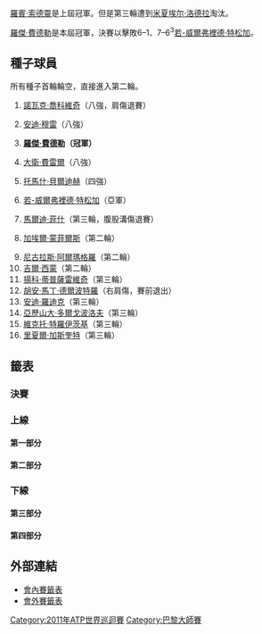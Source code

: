 {{TennisEvents2|2011|巴黎大師賽|
| champ = {{flagicon|SUI}} [[羅傑·費德勒|羅傑·費德勒]]
| runner =  {{Flagicon|FRA}} [[若-威爾弗裡德·特松加|若-威爾弗裡德·特松加]]
| score  = 6–1、7–6<sup>3</sup>
}}

{{main|2011年巴黎大師賽}}

[[羅賓·索德靈|羅賓·索德靈]]是上屆冠軍。但是第三輪遭到[[米夏埃尔·洛德拉|米夏埃尔·洛德拉]]淘汰。

[[羅傑·費德勒|羅傑·費德勒]]是本屆冠軍，決賽以擊敗6–1、7–6<sup>3</sup>[[若-威爾弗裡德·特松加|若-威爾弗裡德·特松加]]。

== 種子球員 ==
所有種子首輪輪空，直接進入第二輪。
{{col-begin}}
{{col-2}}
#{{flagicon|SRB}} [[諾瓦克·喬科維奇|諾瓦克·喬科維奇]]（八強，肩傷退賽）
#{{flagicon|GBR}} [[安迪·穆雷|安迪·穆雷]]（八強）
#{{flagicon|SUI}} '''[[羅傑·費德勒|羅傑·費德勒]]（冠軍）'''
#{{flagicon|ESP}} [[大衛·費雷爾|大衛·費雷爾]]（八強）
#{{flagicon|CZE}} [[托馬什·貝爾迪赫|托馬什·貝爾迪赫]]（四強）
#{{flagicon|FRA}} [[若-威爾弗裡德·特松加|若-威爾弗裡德·特松加]]（亞軍）
#{{flagicon|USA}} [[馬爾迪·菲什|馬爾迪·菲什]]（第三輪，腹股溝傷退賽）
#{{flagicon|FRA}} [[加埃爾·蒙菲爾斯|加埃爾·蒙菲爾斯]]（第二輪）
{{col-2}}
<ol start="9">
<li> {{flagicon|ESP}} [[尼古拉斯·阿爾瑪格羅|尼古拉斯·阿爾瑪格羅]]（第二輪）
<li> {{flagicon|FRA}} [[吉爾·西蒙|吉爾·西蒙]]（第二輪）
<li> {{flagicon|SRB}} [[揚科·蒂普薩雷維奇|揚科·蒂普薩雷維奇]]（第三輪）
<li> {{flagicon|ARG}} [[胡安·馬丁·德爾波特羅|胡安·馬丁·德爾波特羅]]（右肩傷，賽前退出）
<li> {{flagicon|USA}} [[安迪·羅迪克|安迪·羅迪克]]（第三輪）
<li> {{flagicon|UKR}} [[亞歷山大·多爾戈波洛夫|亞歷山大·多爾戈波洛夫]]（第三輪）
<li> {{flagicon|SRB}} [[維克托·特羅伊茨基|維克托·特羅伊茨基]]（第三輪）
<li> {{flagicon|FRA}} [[里夏爾·加斯奎特|里夏爾·加斯奎特]]（第三輪）
</ol>
{{col-end}}

== 籤表 ==
{{Draw key}}

=== 決賽 ===
{{8TeamBracket-Tennis3
| RD1=八強
| RD2=四強
| RD3=決賽

| team-width=175

| RD1-seed1=1
| RD1-team1={{flagicon|SRB}} [[諾瓦克·喬科維奇|諾瓦克·喬科維奇]]
| RD1-score1-1= 
| RD1-score1-2= 
| RD1-score1-3= 
| RD1-seed2=6
| RD1-team2='''{{flagicon|FRA}} [[若-威爾弗裡德·特松加|若-威爾弗裡德·特松加]]
| RD1-score2-1=<sup>w/o</sup>
| RD1-score2-2= 
| RD1-score2-3= 

| RD1-seed3=4
| RD1-team3={{flagicon|ESP}} [[大衛·費雷爾|大衛·費雷爾]]
| RD1-score3-1=3
| RD1-score3-2='''6
| RD1-score3-3=3
| RD1-seed4= 
| RD1-team4='''{{flagicon|USA}} [[約翰·伊斯內爾|約翰·伊斯內爾]]
| RD1-score4-1='''6
| RD1-score4-2=3
| RD1-score4-3='''6

| RD1-seed5= 
| RD1-team5={{flagicon|ARG}} [[胡安·摩納哥|胡安·摩納哥]]
| RD1-score5-1=3
| RD1-score5-2=5
| RD1-score5-3= 
| RD1-seed6=3
| RD1-team6='''{{flagicon|SUI}} [[羅傑·費德勒|羅傑·費德勒]]
| RD1-score6-1='''6
| RD1-score6-2='''7
| RD1-score6-3= 

| RD1-seed7=5
| RD1-team7='''{{flagicon|CZE}} [[托馬什·貝爾迪赫|托馬什·貝爾迪赫]]
| RD1-score7-1=4
| RD1-score7-2='''7<sup>7</sup>
| RD1-score7-3='''6
| RD1-seed8=2
| RD1-team8={{flagicon|GBR}} [[安迪·穆雷|安迪·穆雷]]
| RD1-score8-1='''6
| RD1-score8-2=6<sup>5</sup>
| RD1-score8-3=4

| RD2-seed1=6
| RD2-team1='''{{flagicon|FRA}} [[若-威爾弗裡德·特松加|若-威爾弗裡德·特松加]]
| RD2-score1-1=3
| RD2-score1-2='''7<sup>7</sup>
| RD2-score1-3='''7<sup>7</sup>
| RD2-seed2= 
| RD2-team2={{flagicon|USA}} [[約翰·伊斯內爾|約翰·伊斯內爾]]
| RD2-score2-1='''6
| RD2-score2-2=6<sup>1</sup>
| RD2-score2-3=6<sup>3</sup>

| RD2-seed3=3
| RD2-team3='''{{flagicon|SUI}} [[羅傑·費德勒|羅傑·費德勒]]
| RD2-score3-1='''6
| RD2-score3-2='''6
| RD2-score3-3= 
| RD2-seed4=5
| RD2-team4={{flagicon|CZE}} [[托馬什·貝爾迪赫|托馬什·貝爾迪赫]]
| RD2-score4-1=4
| RD2-score4-2=3
| RD2-score4-3= 

| RD3-seed1=6
| RD3-team1={{flagicon|FRA}} [[若-威爾弗裡德·特松加|若-威爾弗裡德·特松加]]
| RD3-score1-1=1
| RD3-score1-2=6<sup>3</sup>
| RD3-score1-3= 
| RD3-seed2=3
| RD3-team2='''{{flagicon|SUI}} [[羅傑·費德勒|羅傑·費德勒]]
| RD3-score2-1='''6
| RD3-score2-2='''7<sup>7</sup>
| RD3-score2-3= 
}}

=== 上線 ===
==== 第一部分 ====
{{16TeamBracket-Compact-Tennis3-Byes 
| RD1=第一輪
| RD2=第二輪
| RD3=第三輪
| RD4=八強

| RD1-seed03= 
| RD1-team03={{flagicon|ITA}} [[法比奧·福尼尼|福尼尼]]
| RD1-score03-1='''6
| RD1-score03-2=1
| RD1-score03-3=3
| RD1-seed04= 
| RD1-team04='''{{flagicon|CRO}} [[伊萬·多迪格|多迪格]]
| RD1-score04-1=4
| RD1-score04-2='''6
| RD1-score04-3='''6

| RD1-seed05=SE
| RD1-team05={{flagicon|JPN}} [[錦織圭|錦織]]
| RD1-score05-1=4
| RD1-score05-2=4
| RD1-score05-3= 
| RD1-seed06=Q
| RD1-team06='''{{flagicon|UKR}} [[謝爾蓋·斯坦高夫斯基|斯坦高夫斯基]]
| RD1-score06-1='''6
| RD1-score06-2='''6
| RD1-score06-3= 

| RD1-seed11=Q
| RD1-team11='''{{flagicon|ITA}} [[安德烈亞斯·塞皮|塞皮]]
| RD1-score11-1='''7<sup>7</sup>
| RD1-score11-2='''7
| RD1-score11-3= 
| RD1-seed12= 
| RD1-team12={{flagicon|RUS}} [[尼古萊·達維登科|達維登科]]
| RD1-score12-1=6<sup>2</sup>
| RD1-score12-2=5
| RD1-score12-3= 

| RD1-seed13= 
| RD1-team13={{flagicon|ESP}} '''[[吉列爾莫·加西亞·洛佩斯|加西亞·洛佩斯]]
| RD1-score13-1='''6
| RD1-score13-2=1
| RD1-score13-3='''6
| RD1-seed14=Q
| RD1-team14={{flagicon|COL}} [[聖地亞哥·基拉爾多|基拉爾多]]
| RD1-score14-1=4
| RD1-score14-2='''6
| RD1-score14-3=4

| RD2-seed01=1
| RD2-team01='''{{flagicon|SRB}} [[諾瓦克·喬科維奇|喬科維奇]]
| RD2-score01-1='''6
| RD2-score01-2='''6
| RD2-score01-3= 
| RD2-seed02= 
| RD2-team02={{flagicon|CRO}} [[伊萬·多迪格|多迪格]]
| RD2-score02-1=4
| RD2-score02-2=3
| RD2-score02-3= 

| RD2-seed03=Q
| RD2-team03={{flagicon|UKR}} [[謝爾蓋·斯坦高夫斯基|斯坦高夫斯基]]
| RD2-score03-1=4
| RD2-score03-2=4
| RD2-score03-3= 
| RD2-seed04=15
| RD2-team04='''{{flagicon|SRB}} [[維克托·特羅伊茨基|特羅伊茨基]]
| RD2-score04-1='''6
| RD2-score04-2='''6
| RD2-score04-3= 

| RD2-seed05=9
| RD2-team05={{flagicon|ESP}} [[尼古拉斯·阿爾瑪格羅|阿爾瑪格羅]]
| RD2-score05-1=3
| RD2-score05-2=5
| RD2-score05-3= 
| RD2-seed06=Q
| RD2-team06='''{{flagicon|ITA}} [[安德烈亞斯·塞皮|塞皮]]
| RD2-score06-1='''6
| RD2-score06-2='''7
| RD2-score06-3= 

| RD2-seed07= 
| RD2-team07={{flagicon|ESP}} [[吉列爾莫·加西亞·洛佩斯|加西亞·洛佩斯]]
| RD2-score07-1=3
| RD2-score07-2=4
| RD2-score07-3= 
| RD2-seed08=6
| RD2-team08='''{{flagicon|FRA}} [[若-威爾弗裡德·特松加|特松加]]
| RD2-score08-1='''6
| RD2-score08-2='''6
| RD2-score08-3= 

| RD3-seed01=1
| RD3-team01='''{{flagicon|SRB}} [[諾瓦克·喬科維奇|喬科維奇]]
| RD3-score01-1=4
| RD3-score01-2='''6
| RD3-score01-3='''6
| RD3-seed02=15
| RD3-team02={{flagicon|SRB}} [[維克托·特羅伊茨基|特羅伊茨基]]
| RD3-score02-1='''6
| RD3-score02-2=3
| RD3-score02-3=1

| RD3-seed03=Q
| RD3-team03={{flagicon|ITA}} [[安德烈亞斯·塞皮|塞皮]]
| RD3-score03-1=3
| RD3-score03-2=4
| RD3-score03-3= 
| RD3-seed04=6
| RD3-team04='''{{flagicon|FRA}} [[若-威爾弗裡德·特松加|特松加]]
| RD3-score04-1='''6
| RD3-score04-2='''6
| RD3-score04-3= 

| RD4-seed01=1
| RD4-team01={{flagicon|SRB}} [[諾瓦克·喬科維奇|喬科維奇]]
| RD4-score01-1= 
| RD4-score01-2= 
| RD4-score01-3= 
| RD4-seed02=6
| RD4-team02='''{{flagicon|FRA}} [[若-威爾弗裡德·特松加|特松加]]
| RD4-score02-1=<sup>w/o</sup>
| RD4-score02-2= 
| RD4-score02-3= 
}}

==== 第二部分 ====
{{16TeamBracket-Compact-Tennis3-Byes 
| RD1=第一輪
| RD2=第二輪
| RD3=第三輪
| RD4=八強

| RD1-seed03= 
| RD1-team03={{flagicon|ESP}} [[胡安·卡洛斯·費雷羅|費雷羅]]
| RD1-score03-1=2
| RD1-score03-2=3
| RD1-score03-3= 
| RD1-seed04=Q
| RD1-team04={{flagicon|FRA}} '''[[尼古拉·馬俞|馬俞]]
| RD1-score04-1='''6
| RD1-score04-2='''6
| RD1-score04-3= 

| RD1-seed05= 
| RD1-team05={{flagicon|RUS}} [[米哈伊爾·尤日尼|尤日尼]]
| RD1-score05-1=4
| RD1-score05-2=2
| RD1-score05-3= 
| RD1-seed06=Q
| RD1-team06={{flagicon|GER}} '''[[菲利普·科爾施賴伯|科爾施賴伯]]
| RD1-score06-1='''6
| RD1-score06-2='''6
| RD1-score06-3= 

| RD1-seed11= 
| RD1-team11={{flagicon|SUI}} [[斯坦尼斯拉斯·瓦夫林卡|瓦夫林卡]]
| RD1-score11-1='''7<sup>7</sup>
| RD1-score11-2=5
| RD1-score11-3=6<sup>5</sup>
| RD1-seed12= 
| RD1-team12={{flagicon|USA}} '''[[約翰·伊斯內爾|伊斯內爾]]
| RD1-score12-1=6<sup>3</sup>
| RD1-score12-2='''7
| RD1-score12-3='''7<sup>7</sup>

| RD1-seed13= 
| RD1-team13={{flagicon|FRA}} [[米卡埃爾·洛德拉|洛德拉]]
| RD1-score13-1=6<sup>7</sup>
| RD1-score13-2=3
| RD1-score13-3= 
| RD1-seed14= 
| RD1-team14='''{{flagicon|ESP}} [[費利西亞諾·洛佩斯|洛佩斯]]
| RD1-score14-1='''7<sup>9</sup>
| RD1-score14-2='''6
| RD1-score14-3= 

| RD2-seed01=4
| RD2-team01={{flagicon|ESP}} '''[[大衛·費雷爾|費雷爾]]
| RD2-score01-1='''6
| RD2-score01-2='''6
| RD2-score01-3= 
| RD2-seed02=Q
| RD2-team02={{flagicon|FRA}} [[尼古拉·馬俞|馬俞]]
| RD2-score02-1=4
| RD2-score02-2=4
| RD2-score02-3= 

| RD2-seed03=Q
| RD2-team03={{flagicon|GER}} [[菲利普·科爾施賴伯|科爾施賴伯]]
| RD2-score03-1=3
| RD2-score03-2=6<sup>6</sup>
| RD2-score03-3= 
| RD2-seed04=14
| RD2-team04='''{{flagicon|UKR}} [[亞歷山大·多爾戈波洛夫|多爾戈波洛夫]]
| RD2-score04-1='''6
| RD2-score04-2='''7<sup>8</sup>
| RD2-score04-3= 

| RD2-seed05=LL
| RD2-team05={{flagicon|RUS}} [[伊戈爾·昆尼辛|昆尼辛]]
| RD2-score05-1=4
| RD2-score05-2=4
| RD2-score05-3= 
| RD2-seed06=  
| RD2-team06='''{{flagicon|USA}} [[約翰·伊斯內爾|伊斯內爾]]
| RD2-score06-1='''6
| RD2-score06-2='''6
| RD2-score06-3= 

| RD2-seed07= 
| RD2-team07='''{{flagicon|ESP}} [[費利西亞諾·洛佩斯|洛佩斯]]
| RD2-score07-1='''6
| RD2-score07-2='''6
| RD2-score07-3= 
| RD2-seed08=8
| RD2-team08={{flagicon|FRA}} [[加埃爾·蒙菲爾斯|蒙菲爾斯尼古拉斯·阿爾瑪格羅]]
| RD2-score08-1=3
| RD2-score08-2=4
| RD2-score08-3= 

| RD3-seed01=4
| RD3-team01='''{{flagicon|ESP}} [[大衛·費雷爾|費雷爾]]
| RD3-score01-1='''6
| RD3-score01-2='''6
| RD3-score01-3= 
| RD3-seed02=14
| RD3-team02={{flagicon|UKR}} [[亞歷山大·多爾戈波洛夫|多爾戈波洛夫]]
| RD3-score02-1=3
| RD3-score02-2=2
| RD3-score02-3= 

| RD3-seed03= 
| RD3-team03='''{{flagicon|USA}} [[約翰·伊斯內爾|伊斯內爾]]
| RD3-score03-1='''6
| RD3-score03-2='''6
| RD3-score03-3= 
| RD3-seed04= 
| RD3-team04={{flagicon|ESP}} [[費利西亞諾·洛佩斯|洛佩斯]]
| RD3-score04-1=4
| RD3-score04-2=2
| RD3-score04-3= 

| RD4-seed01=4
| RD4-team01={{flagicon|ESP}} [[大衛·費雷爾|費雷爾]]
| RD4-score01-1=3
| RD4-score01-2='''6
| RD4-score01-3=3
| RD4-seed02= 
| RD4-team02='''{{flagicon|USA}} [[約翰·伊斯內爾|伊斯內爾]]
| RD4-score02-1='''6
| RD4-score02-2=3
| RD4-score02-3='''6
}}

=== 下線 ===
==== 第三部分 ====
{{16TeamBracket-Compact-Tennis3-Byes 
| RD1=第一輪
| RD2=第二輪
| RD3=第三輪
| RD4=八強

| RD1-seed03= 
| RD1-team03='''{{flagicon|GER}} [[弗洛里安·邁爾|邁爾]]
| RD1-score03-1='''7
| RD1-score03-2='''6
| RD1-score03-3= 
| RD1-seed04= 
| RD1-team04={{flagicon|CZE}} [[拉德克·斯泰潘內克|斯泰潘內克]]
| RD1-score04-1=5
| RD1-score04-2=3
| RD1-score04-3= 

| RD1-seed05= 
| RD1-team05={{flagicon|ARG}} '''[[胡安·摩納哥|摩納哥]]
| RD1-score05-1='''6
| RD1-score05-2='''6
| RD1-score05-3= 
| RD1-seed06=Q
| RD1-team06={{flagicon|USA}} [[唐納德·揚_(網球運動員)|唐納德·揚]]
| RD1-score06-1=4
| RD1-score06-2=2
| RD1-score06-3= 

| RD1-seed11= 
| RD1-team11={{flagicon|LUX}} [[吉爾·穆勒|穆勒]]
| RD1-score11-1=3
| RD1-score11-2='''6
| RD1-score11-3=4
| RD1-seed12= 
| RD1-team12={{flagicon|RSA}} '''[[凱文·安德森|安德森]]
| RD1-score12-1='''6
| RD1-score12-2=4
| RD1-score12-3='''6

| RD1-seed13= 
| RD1-team13={{flagicon|RUS}} [[德米特里·圖爾蘇諾夫|圖爾蘇諾夫]]
| RD1-score13-1=2
| RD1-score13-2=2
| RD1-score13-3= 
| RD1-seed14=WC
| RD1-team14='''{{flagicon|FRA}} [[阿德里安·曼納里諾|曼納里諾]]
| RD1-score14-1='''6
| RD1-score14-2='''6
| RD1-score14-3= 

| RD2-seed01=7
| RD2-team01='''{{flagicon|USA}} [[馬爾迪·菲什|菲什]]
| RD2-score01-1='''6
| RD2-score01-2='''6
| RD2-score01-3= 
| RD2-seed02= 
| RD2-team02={{flagicon|GER}} [[弗洛里安·邁爾|邁爾]]
| RD2-score02-1=1
| RD2-score02-2=2
| RD2-score02-3= 

| RD2-seed03= 
| RD2-team03='''{{flagicon|ARG}} [[胡安·摩納哥|摩納哥]]
| RD2-score03-1='''6
| RD2-score03-2='''6
| RD2-score03-3= 
| RD2-seed04=10
| RD2-team04={{flagicon|FRA}} [[吉爾·西蒙|西蒙]]
| RD2-score04-1=4
| RD2-score04-2=0
| RD2-score04-3= 

| RD2-seed05=16
| RD2-team05='''{{flagicon|FRA}} [[里夏爾·加斯奎特|加斯奎特]]
| RD2-score05-1='''6
| RD2-score05-2='''7<sup>7</sup>
| RD2-score05-3= 
| RD2-seed06=  
| RD2-team06={{flagicon|RSA}} [[凱文·安德森|安德森]]
| RD2-score06-1=4
| RD2-score06-2=6<sup>4</sup>
| RD2-score06-3= 

| RD2-seed07=WC
| RD2-team07={{flagicon|FRA}} [[阿德里安·曼納里諾|曼納里諾]]
| RD2-score07-1=2
| RD2-score07-2=3
| RD2-score07-3= 
| RD2-seed08=3
| RD2-team08='''{{flagicon|SUI}} [[羅傑·費德勒|費德勒]]
| RD2-score08-1='''6
| RD2-score08-2='''6
| RD2-score08-3= 

| RD3-seed01=7
| RD3-team01={{flagicon|USA}} [[馬爾迪·菲什|菲什]]
| RD3-score01-1='''6
| RD3-score01-2=6<sup>6</sup>
| RD3-score01-3=2<sup>r</sup>
| RD3-seed02= 
| RD3-team02='''{{flagicon|ARG}} [[胡安·摩納哥|摩納哥]]
| RD3-score02-1=1
| RD3-score02-2='''7<sup>8</sup>
| RD3-score02-3=1

| RD3-seed03=16
| RD3-team03={{flagicon|FRA}} [[里夏爾·加斯奎特|加斯奎特]]
| RD3-score03-1=2
| RD3-score03-2=4
| RD3-score03-3= 
| RD3-seed04=3
| RD3-team04='''{{flagicon|SUI}} [[羅傑·費德勒|費德勒]]
| RD3-score04-1='''6
| RD3-score04-2='''6
| RD3-score04-3= 

| RD4-seed01= 
| RD4-team01={{flagicon|ARG}} [[胡安·摩納哥|摩納哥]]
| RD4-score01-1=3
| RD4-score01-2=5
| RD4-score01-3= 
| RD4-seed02=3
| RD4-team02='''{{flagicon|SUI}} [[羅傑·費德勒|費德勒]]
| RD4-score02-1='''6
| RD4-score02-2='''7
| RD4-score02-3= 
}}

==== 第四部分 ====
{{16TeamBracket-Compact-Tennis3-Byes 
| RD1=第一輪
| RD2=第二輪
| RD3=第三輪
| RD4=八強

| RD1-seed03= 
| RD1-team03={{flagicon|CRO}} [[馬林·契利奇|契利奇]]
| RD1-score03-1='''6
| RD1-score03-2=2
| RD1-score03-3=3
| RD1-seed04= 
| RD1-team04={{flagicon|ESP}} '''[[費爾南多·貝爾達斯科|貝爾達斯科]]
| RD1-score04-1=3
| RD1-score04-2='''6
| RD1-score04-3='''6

| RD1-seed05= 
| RD1-team05={{flagicon|BRA}} [[托馬斯·貝魯奇|貝魯奇]]
| RD1-score05-1='''6
| RD1-score05-2=6<sup>4</sup>
| RD1-score05-3=2
| RD1-seed06= 
| RD1-team06='''{{flagicon|USA}} [[亞力克斯·博格莫洛夫|博格莫洛夫]]
| RD1-score06-1=4
| RD1-score06-2='''7<sup>7</sup>
| RD1-score06-3='''6

| RD1-seed11= 
| RD1-team11={{flagicon|CAN}} [[米洛斯·拉奧尼奇|拉奧尼奇]]
| RD1-score11-1='''7<sup>7</sup>
| RD1-score11-2=6<sup>5</sup>
| RD1-score11-3=4
| RD1-seed12=WC
| RD1-team12='''{{flagicon|FRA}} [[儒利安·貝內托|貝內托]]
| RD1-score12-1=6<sup>5</sup>
| RD1-score12-2='''7<sup>7</sup>
| RD1-score12-3='''6

| RD1-seed13=WC
| RD1-team13='''{{flagicon|FRA}} [[熱雷米·夏爾迪|夏爾迪]]
| RD1-score13-1='''6
| RD1-score13-2= 
| RD1-score13-3= 
| RD1-seed14= 
| RD1-team14={{flagicon|ESP}} [[馬塞爾·格拉諾勒斯|格拉諾勒斯]]
| RD1-score14-1=3<sup>r</sup>
| RD1-score14-2= 
| RD1-score14-3= 

| RD2-seed01=5
| RD2-team01='''{{flagicon|CZE}} [[托馬什·貝爾迪赫|貝爾迪赫]]
| RD2-score01-1='''6
| RD2-score01-2='''7
| RD2-score01-3= 
| RD2-seed02= 
| RD2-team02={{flagicon|ESP}} [[費爾南多·貝爾達斯科|貝爾達斯科]]
| RD2-score02-1=3
| RD2-score02-2=5
| RD2-score02-3= 

| RD2-seed03= 
| RD2-team03={{flagicon|USA}} [[亞力克斯·博格莫洛夫|博格莫洛夫]]
| RD2-score03-1=1
| RD2-score03-2=0
| RD2-score03-3= 
| RD2-seed04=11
| RD2-team04={{flagicon|SRB}} '''[[揚科·蒂普薩雷維奇|蒂普薩雷維奇]]
| RD2-score04-1='''6
| RD2-score04-2='''6
| RD2-score04-3= 

| RD2-seed05=13
| RD2-team05='''{{flagicon|USA}} [[安迪·羅迪克|羅迪克]]
| RD2-score05-1='''6
| RD2-score05-2='''6
| RD2-score05-3= 
| RD2-seed06=WC
| RD2-team06={{flagicon|FRA}} [[儒利安·貝內托|貝內托]]
| RD2-score06-1=4
| RD2-score06-2=4
| RD2-score06-3= 

| RD2-seed07=WC
| RD2-team07={{flagicon|FRA}} [[熱雷米·夏爾迪|夏爾迪]]
| RD2-score07-1=2
| RD2-score07-2=4
| RD2-score07-3= 
| RD2-seed08=2
| RD2-team08={{flagicon|GBR}} '''[[安迪·穆雷|穆雷]]
| RD2-score08-1='''6
| RD2-score08-2='''6
| RD2-score08-3= 

| RD3-seed01=5
| RD3-team01='''{{flagicon|CZE}} [[托馬什·貝爾迪赫|貝爾迪赫]]
| RD3-score01-1='''7
| RD3-score01-2='''6
| RD3-score01-3= 
| RD3-seed02=11
| RD3-team02={{flagicon|SRB}} [[揚科·蒂普薩雷維奇|蒂普薩雷維奇]]
| RD3-score02-1=5
| RD3-score02-2=4
| RD3-score02-3= 

| RD3-seed03=13
| RD3-team03={{flagicon|USA}} [[安迪·羅迪克|羅迪克]]
| RD3-score03-1=2
| RD3-score03-2=2
| RD3-score03-3= 
| RD3-seed04=2
| RD3-team04='''{{flagicon|GBR}} [[安迪·穆雷|穆雷]]
| RD3-score04-1='''6
| RD3-score04-2='''6
| RD3-score04-3= 

| RD4-seed01=5
| RD4-team01='''{{flagicon|CZE}} [[托馬什·貝爾迪赫|貝爾迪赫]]
| RD4-score01-1=4
| RD4-score01-2='''7<sup>7</sup>
| RD4-score01-3='''6
| RD4-seed02=2
| RD4-team02={{flagicon|GBR}} [[安迪·穆雷|穆雷]]
| RD4-score02-1='''6
| RD4-score02-2=6<sup>5</sup>
| RD4-score02-3=4

}}

== 外部連結 ==
* [http://www.atpworldtour.com/posting/2011/352/mds.pdf 會內賽籤表]{{Wayback|url=http://www.atpworldtour.com/posting/2011/352/mds.pdf |date=20150924165113 }}
* [https://web.archive.org/web/20111111152625/http://www.atpworldtour.com/posting/2011/352/qs.pdf 會外賽籤表]

{{DEFAULTSORT:2011年巴黎大師賽 - 單打比賽}}

[[Category:2011年ATP世界巡迴賽|Category:2011年ATP世界巡迴賽]]
[[Category:巴黎大師賽|Category:巴黎大師賽]]